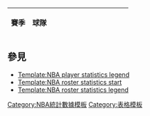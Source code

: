 {| class="wikitable sortable" style="font-size:95%; text-align:align;"
|+{{{caption|}}}
! 賽季
! 球隊
! {{abbr|GP|出賽場次}}
! {{abbr|GS|先發場次}}
! {{abbr|MPG|場均上場時間}}
! {{abbr|FG%|投籃命中率}}
! {{abbr|3P%|三分命中率}}
! {{abbr|FT%|罰球命中率}}
! {{abbr|RPG|場均籃板}}
! {{abbr|APG|場均助攻}}
! {{abbr|SPG|場均抄截}}
! {{abbr|BPG|場均阻攻}}
! {{abbr|PPG|場均得分}}<noinclude>
|}

==參見==
*[[Template:NBA player statistics legend]]
*[[Template:NBA roster statistics start]]
*[[Template:NBA roster statistics legend]]

[[Category:NBA統計數據模板]]
[[Category:表格模板]]
</noinclude>